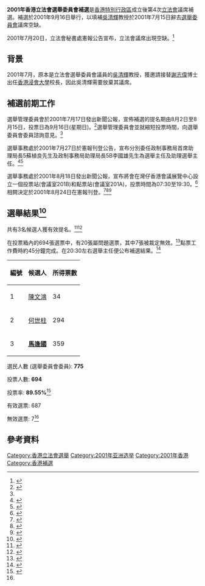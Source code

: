 {{Infobox Election
| election_name = 2001年香港立法會<br>選舉委員會補選
| country = Hong Kong
| type =
| ongoing = no
| previous_election = 2000年香港立法會香港島地方選區補選
| previous_year = 2000年12月
| next_election = 2004年香港立法會選舉
| next_year = 2004年9月
| seats_for_election = 
| election_date = 2001年9月16日
| image1 = 
| candidate1 = [[馬逢國|馬逢國]]
| alliance1 = 建制派
| party1 = 
| popular_vote1 = '''359'''
| percentage1 = 
| image2 = 
| candidate2 = [[何世柱|何世柱]]
| alliance2 = 建制派
| party2 =  
| popular_vote2 = 294
| percentage2 = 
| image3 = 
| candidate3 = [[陳文鴻|陳文鴻]]
| alliance3 = 建制派
| party3 = 
| popular_vote3 = 34
| percentage3 = 
}}

'''2001年香港立法會選舉委員會補選'''是[[香港特別行政區|香港特別行政區]]成立後第4次[[香港立法會|立法會]]議席補選。補選於2001年9月16日舉行，以填補[[吳清輝|吳清輝]]教授於2001年7月15日辭去[[選舉委員會功能界別|選舉委員會]]議席空缺。

2001年7月20日，立法會秘書處憲報公告宣布，立法會議席出現空缺。<ref>{{Cite web|title=香港特別行政區政府憲報 - 政府公告編號 4294 - 立法會條例 (第542章)--立法會議席空缺|url=https://www.gld.gov.hk/egazette/pdf/20010529/cgn200105294294.pdf|access-date=2022-05-15|author=立法會秘書|date=2001-07-20|format=PDF}}</ref>

== 背景 ==
2001年7月，原本是立法會選舉委員會議員的[[吳清輝|吳清輝]]教授，獲邀請接替[[謝志偉_(香港)|謝志偉]]博士出任[[香港浸會大學|香港浸會大學]]校長，因此吳清輝需要放棄其議席。

== 補選前期工作 ==
選舉管理委員會於2001年7月17日發出新聞公報，宣佈補選的提名期由8月2日至8月15日，投票日為9月16日(星期日)。<ref name=":0">{{Cite web|title=選管會就立法會補選投票安排諮詢選民|url=https://www.info.gov.hk/gia/general/200107/17/0717189.htm|date=2001-07-17}}</ref>選舉管理委員會並就縮短投票時間，向選舉委員會委員諮詢意見。<ref name=":0" />

選舉事務處於2001年7月27日於憲報刊登公告，宣布分別委任政制事務局首席助理局長5蘇植良先生及政制事務局助理局長5B李國雄先生為選舉主任及助理選舉主任。<ref>{{Cite web|title=立法會補選八月二日接受候選人提名|url=https://www.info.gov.hk/gia/general/200107/27/0727192.htm|date=2001-07-27}}</ref><ref>{{Cite web|title=香港特別行政區政府憲報 - 政府公告編號 4463 - 《立法會條例》--(條例第78條)--選舉主任及助理選舉主任的委任|url=https://www.gld.gov.hk/egazette/pdf/20010530/cgn200105304463.pdf|author=選舉管理委員會主席|date=2001-07-27|format=PDF}}</ref>

選舉事務處於2001年8月18日發出新聞公報，宣布將會在灣仔香港會議展覽中心設立一個投票站(會議室201B)和點票站(會議室201A)，投票時間為07:30至19:30。<ref>{{Cite web|title=立法會補選投票新安排公布|url=https://www.info.gov.hk/gia/general/200108/18/0818126.htm|date=2001-08-18}}</ref>相闗決定於2001年8月24日在憲報刊登。<ref>{{Cite web|title=5174 -《選舉管理委員會 (選舉程序) (立法會) 規例》(規例第27條)--立法會補選 (選舉委員會)--投票時間公告--補選日期：2001年9月16日|url=https://www.gld.gov.hk/egazette/pdf/20010534/cgn200105345174.pdf|author=總選舉事務主任|date=2001-08-24}}</ref><ref>{{Cite web|title=5175 - 《選舉管理委員會 (選舉程序) (立法會) 規例》(規例第28條)--立法會補選 (選舉委員會)--指定投票站公告--補選日期：2001年9月16日|url=https://www.gld.gov.hk/egazette/pdf/20010534/cgn200105345175.pdf|author=總選舉事務主任|date=2001-08-24}}</ref><ref>{{Cite web|title=5176 - 《選舉管理委員會 (選舉程序) (立法會) 規例》(規例第28條)--立法會補選 (選舉委員會)--指定點票站公告--補選日期：2001年9月16日|url=https://www.gld.gov.hk/egazette/pdf/20010534/cgn200105345176.pdf|author=總選舉事務主任|date=2001-08-24}}</ref>

== 選舉結果<ref>{{cite web |title=2001年立法會補選（選舉委員會）報告書 |url=https://www.eac.hk/ch/legco/2001_report.htm |website=選舉管理委員會 |accessdate=2020-05-21 |archive-date=2020-12-10 |archive-url=https://web.archive.org/web/20201210144858/https://www.eac.hk/ch/legco/2001_report.htm }}</ref> ==
共有3名候選人獲有效提名。<ref>{{Cite web|title=立法會補選總共有三人提名參選|url=https://www.info.gov.hk/gia/general/200108/15/0815212.htm|date=2001-08-15}}</ref><ref>{{Cite web|title=香港特別行政區政府憲報 - 政府公告編號 5177 -《選舉管理委員會 (選舉程序) (立法會) 規例》(規例第21條)--提名公告--立法會補選--選舉委員會--補選日期：2001年9月16日|url=https://www.gld.gov.hk/egazette/pdf/20010534/cgn200105345177.pdf|author=選舉委員會的選舉主任|date=2001-08-24}}</ref>

在投票箱內的694張選票中，有20張屬問題選票，其中7張被裁定無效。<ref name=":1">{{Cite web|title=2001年立法會補選（選舉委員會）報告書|url=https://www.eac.hk/ch/legco/2001_report.htm}}</ref>點票工作費時約45分鐘完成。在20:30左右選舉主任便公布補選結果。<ref>{{Cite web|title=立法會補選圓滿結束|url=https://www.info.gov.hk/gia/general/200109/16/0916230.htm|date=2001-09-16}}</ref>
{|class="wikitable" 
|- 
!編號!!候選人!!所得票數
|- 
|1||[[陳文鴻|陳文鴻]]||34
|-
|2||[[何世柱|何世柱]]||294
|-
|3||'''[[馬逢國|馬逢國]]'''||359
|}
選民人數 (選舉委員會委員): '''775'''

投票人數: '''694'''

投票率: '''89.55%'''<ref>{{Cite web|title=立法會補選（選舉委員會）最終投票率|url=https://www.info.gov.hk/gia/general/200109/16/0916216.htm|date=2001-09-16}}</ref>

有效選票: 687

無效選票: 7<ref name=":1" />

== 參考資料 ==
<references />

{{香港立法會選舉}}
{{香港選舉}}
[[Category:香港立法會選舉|Category:香港立法會選舉]]
[[Category:2001年亚洲选举|Category:2001年亚洲选举]]
[[Category:2001年香港|Category:2001年香港]]
[[Category:香港補選|Category:香港補選]]